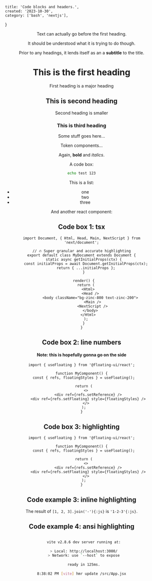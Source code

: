 
    title: 'Code blocks and headers.',
    created: '2023-10-30',
    category: ['bash', 'nextjs'],
}

<Header metadata={metadata} />

Text can actually go before the first heading.

It should be understood what it is trying to do though.

Prior to any headings, it lends itself as an a **subtitle** to the title.

# This is the first heading

First heading is a major heading

## This is second heading

Second heading is smaller

### This is third heading

Some stuff goes here...


 
Token components...

Again, **bold** and _italics_.

A code box:
```bash
echo test 123
```

This is a list:
- one
- two
- three

And another react component:

## Code box 1: tsx

```tsx
import Document, { Html, Head, Main, NextScript } from 'next/document';
 
// 🔥 Super granular and accurate highlighting
export default class MyDocument extends Document {
  static async getInitialProps(ctx) {
    const initialProps = await Document.getInitialProps(ctx);
    return { ...initialProps };
  }
 
  render() {
    return (
      <Html>
        <Head />
        <body className="bg-zinc-800 text-zinc-200">
          <Main />
          <NextScript />
        </body>
      </Html>
    );
  }
}
```

## Code box 2: line numbers

#### Note: this is hopefully gonna go on the side

```tsx showLineNumbers /floatingStyles/
import { useFloating } from '@floating-ui/react';
 
function MyComponent() {
  const { refs, floatingStyles } = useFloating();
 
  return (
    <>
      <div ref={refs.setReference} />
      <div ref={refs.setFloating} style={floatingStyles} />
    </>
  );
}
```

## Code box 3: highlighting

```tsx {1,5-7} /floatingStyles/
import { useFloating } from '@floating-ui/react';
 
function MyComponent() {
  const { refs, floatingStyles } = useFloating();
 
  return (
    <>
      <div ref={refs.setReference} />
      <div ref={refs.setFloating} style={floatingStyles} />
    </>
  );
}
```


## Code example 3: inline highlighting

The result of `[1, 2, 3].join('-'){:js}` is `'1-2-3'{:js}`.


## Code example 4: ansi highlighting

```bash title="this is code title"

  vite v2.8.6 dev server running at:
 
  > Local: http://localhost:3000/
  > Network: use `--host` to expose
 
  ready in 125ms.
 
8:38:02 PM [vite] hmr update /src/App.jsx
```
